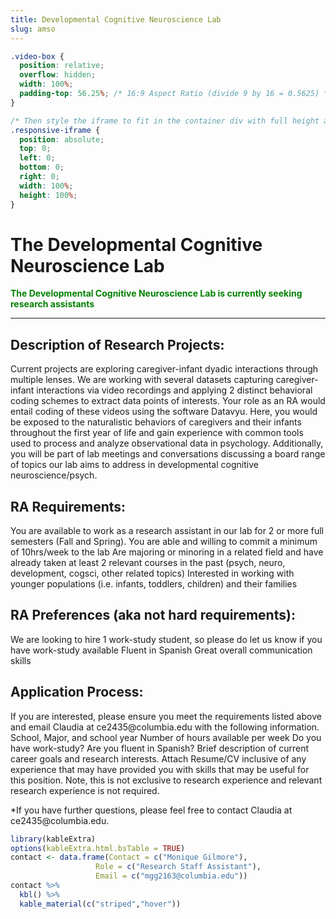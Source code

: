 ```yaml
---
title: Developmental Cognitive Neuroscience Lab 
slug: amso
---
```


```css
.video-box {
  position: relative;
  overflow: hidden;
  width: 100%;
  padding-top: 56.25%; /* 16:9 Aspect Ratio (divide 9 by 16 = 0.5625) */
}

/* Then style the iframe to fit in the container div with full height and width */
.responsive-iframe {
  position: absolute;
  top: 0;
  left: 0;
  bottom: 0;
  right: 0;
  width: 100%;
  height: 100%;
}
```

# The Developmental Cognitive Neuroscience Lab 

<span style="color:green">
**The Developmental Cognitive Neuroscience Lab is currently seeking research assistants**
</span>

***

## Description of Research Projects: 
Current projects are exploring caregiver-infant dyadic interactions through multiple lenses. We are working with several datasets capturing caregiver-infant interactions via video recordings and applying 2 distinct behavioral coding schemes to extract data points of interests. Your role as an RA would entail coding of these videos using the software Datavyu. Here, you would be exposed to the naturalistic behaviors of caregivers and their infants throughout the first year of life and gain experience with common tools used to process and analyze observational data in psychology. Additionally, you will be part of lab meetings and conversations discussing a board range of topics our lab aims to address in developmental cognitive neuroscience/psych. 

## RA Requirements:
You are available to work as a research assistant in our lab for 2 or more full semesters (Fall and Spring). 
You are able and willing to commit a minimum of 10hrs/week to the lab
Are majoring or minoring in a related field and have already taken at least 2 relevant courses in the past (psych, neuro, development, cogsci, other related topics)
Interested in working with younger populations (i.e. infants, toddlers, children) and their families 

## RA Preferences (aka not hard requirements):
We are looking to hire 1 work-study student, so please do let us know if you have work-study available
Fluent in Spanish 
Great overall communication skills

## Application Process: 
If you are interested, please ensure you meet the requirements listed above and email Claudia at ce2435@columbia.edu with the following information. 
School, Major, and school year
Number of hours available per week 
Do you have work-study?
Are you fluent in Spanish?
Brief description of current career goals and research interests. 
Attach Resume/CV inclusive of any experience that may have provided you with skills that may be useful for this position. Note, this is not exclusive to research experience and relevant research experience is not required. 

*If you have further questions, please feel free to contact Claudia at ce2435@columbia.edu. 
```r
library(kableExtra)
options(kableExtra.html.bsTable = TRUE)
contact <- data.frame(Contact = c("Monique Gilmore"),
                   Role = c("Research Staff Assistant"),
                   Email = c("mgg2163@columbia.edu"))
contact %>%
  kbl() %>%
  kable_material(c("striped","hover"))
                   
                   
```

